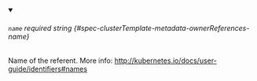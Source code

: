 
<details className="config-field" data-expandable="false" open>
<summary>

###### `name` <span className="config-field-required" data-required="true">required</span> <span className="config-field-type">string</span> <span className="config-field-default"></span> <span className="config-field-enum"></span> {#spec-clusterTemplate-metadata-ownerReferences-name}

Name of the referent.
More info: http://kubernetes.io/docs/user-guide/identifiers#names

</summary>



</details>
